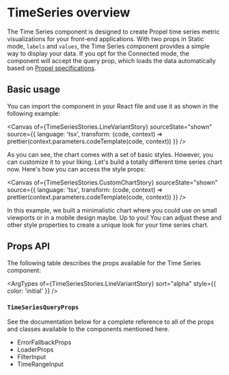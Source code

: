 
<Meta title="Components/TimeSeries" of={TimeSeriesStories} />

# TimeSeries overview

The Time Series component is designed to create Propel time series metric visualizations for your front-end
applications. With two props in Static mode, `labels` and `values`, the Time Series component provides a simple way to
display your data. If you opt for the Connected mode, the component will accept the query prop, which loads the data
automatically based on
[Propel specifications](https://studio.apollographql.com/graph/Propel-API/schema/reference/inputs/TimeSeriesInput?variant=production).

## Basic usage

You can import the component in your React file and use it as shown in the following example:

<Canvas
  of={TimeSeriesStories.LineVariantStory}
  sourceState="shown"
  source={{
    language: 'tsx',
    transform: (code, context) => prettier(context.parameters.codeTemplate(code, context))
  }}
/>

As you can see, the chart comes with a set of basic styles. However, you can customize it to your liking. Let's build a
totally different time series chart now. Here's how you can access the style props:

<Canvas
  of={TimeSeriesStories.CustomChartStory}
  sourceState="shown"
  source={{
    language: 'tsx',
    transform: (code, context) => prettier(context.parameters.codeTemplate(code, context))
  }}
/>

In this example, we built a minimalistic chart where you could use on small viewports or in a mobile design maybe. Up to
you! You can adjust these and other style properties to create a unique look for your time series chart.

## Props API

The following table describes the props available for the Time Series component:

<ArgTypes of={TimeSeriesStories.LineVariantStory} sort="alpha" style={{ color: 'initial' }} />

### `TimeSeriesQueryProps`

<ArgTypes of={TimeSeriesQueryPropsStories} sort="alpha" />

See the documentation below for a complete reference to all of the props and classes available to the components
mentioned here.

- <LinkTo kind="API/ErrorFallbackProps" story="errorfallbackprops">
    ErrorFallbackProps
  </LinkTo>
- <LinkTo kind="API/LoaderProps" story="loaderprops">
    LoaderProps
  </LinkTo>
- <LinkTo kind="API/FilterInput" story="overview">
    FilterInput
  </LinkTo>
- <LinkTo kind="API/TimeRangeInput" story="overview">
    TimeRangeInput
  </LinkTo>
